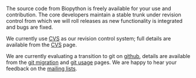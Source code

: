 The source code from Biopython is freely available for your use and contribution. The core developers maintain a stable trunk under revision control from which we will roll releases as new functionality is integrated and bugs are fixed.

We currently use [[CVS]] as our revision control system; full details are available from the [[CVS]] page. 

We are currently evaluating a transition to git on [http://www.github.com github], details are available from the [[GitMigration|git migration]] and [[GitUsage|git usage]] pages. We are happy to hear your feedback on the [[Mailing_lists| mailing lists]].